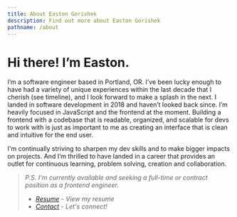 ```yaml
---
title: About Easton Gorishek
description: Find out more about Easton Gorishek
pathname: /about
---
```



# Hi there! I’m Easton.

I’m a software engineer based in Portland, OR. I’ve been lucky enough to have had a variety of unique experiences within the last decade that I cherish (see <Link to="/#timeline">timeline</Link>), and I look forward to make a splash in the next. I landed in software development in 2018 and haven’t looked back since. I’m heavily focused in JavaScript and the frontend at the moment. Building a frontend with a codebase that is readable, organized, and scalable for devs to work with is just as important to me as creating an interface that is clean and intuitive for the end user.

I'm continually striving to sharpen my dev skills and to make bigger impacts on projects. And I’m thrilled to have landed in a career that provides an outlet for continuous learning, problem solving, creation and collaboration.

> *P.S. I'm currently available and seeking a full-time or contract position as a frontend engineer.*
> - *<a href="/easton-gorishek-resume.pdf" target="_blank">Resume</a> - View my resume*
> - *[Contact](/contact) - Let's connect!*